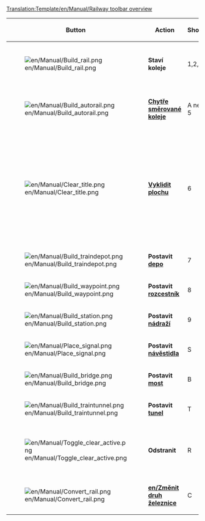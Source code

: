 <noinclude>[[Translation:Template/en/Manual/Railway toolbar overview]]</noinclude><noinclude></noinclude>
{|{{en/Wikitable}}
|- style="background:#efefef"
!width='100' |Button
!width='150' |Action
!Shortcut
!Description

|-
|[[File:en/Manual/Build rail.png]]
|'''Staví koleje'''
|1,2,3,4
|Staví koleje ve vybraném směru, možnost kliknout a táhnout přímé koleje. Neúčinné, oproti nástroji [[en/Chytře směrované koleje]].

|-
|[[File:en/Manual/Build autorail.png]]
|'''[[cs/Chytře směrované koleje|Chytře směrované koleje]]'''
|A nebo 5
| Velmi účinný nástroj pro stavění kolejív libovolném směru (ikdyž to ze začátku vypadá složitě). Použití s ''Ctrl'' koleje odstraní.

|-
|[[File:en/Manual/Clear title.png]]
|'''[[cs/Manual/Úpravy krajiny|Vyklidit plochu]]'''
|6
|Dynamit se používá k čištění čtverečků, buďto nechtěně postavených objektů nebo něčeho, co stojí v cestě. Upozorňujeme, že kliknutím na [[en/Stanice]] odstraní celou stanici, pokud v ní není vlak. Pokud je třeba odstranit jen kousek stanice, je třeba použít nástroj ''Odstranit'' v kombinaci s nástrojem ''Stanice'' [[File:en/Manual/Toggle clear active.png]]+[[File:en/Manual/Build station.png]]

|-
|[[File:en/Manual/Build traindepot.png]]
|'''Postavit [[cs/Depa|depo]]'''
|7
|Otevře nabídku [[cs/Depa|dep]] pro zvolení směru.

|-
|[[File:en/Manual/Build waypoint.png]]
|'''Postavit [[cs/Rozcestníky|rozcestník]]'''
|8
|Umožnuje umístit [[cs/Rozcestníky|rozcestník]] na železniční trati.

|-
|[[File:en/Manual/Build station.png]]
|'''Postavit [[cs/Manual/Nádraží|nádraží]]'''
|9
|Otevře nabídku velikostí a směrů [[cs/Manual/Nádraží|nádraží]].

|-
|[[File:en/Manual/Place signal.png]]
|'''Postavit [[cs/Manual/Signály|návěstidla]]'''
|S
|Nabídka různých druhů signalizačních zařízení.

|-
|[[File:en/Manual/Build bridge.png]]
|'''Postavit [[cs/Mosty|most]]'''
|B
|Nabídka pro stavění železničních [[cs/Mosty|mostů]].

|-
|[[File:en/Manual/Build traintunnel.png]]
|'''Postavit [[cs/Tunely|tunel]]'''
|T
|Nabídka pro stavění železničních [[cs/Tunely|tunelů]].

|-
|[[File:en/Manual/Toggle clear active.png]]
|'''Odstranit'''
|R
|Kliknutím na ''odstranit'', po vybrání jiného nástroje daný objekt odstraní. Například, pokud je třeba odstranit návěstidla z železnice, ale ne železnici samotnou.

|-
|[[File:en/Manual/Convert rail.png]]
|'''[[en/Změnit druh železnice]]'''
|C
|Změnit druh železnice z jednoho typu na jiný.

|}